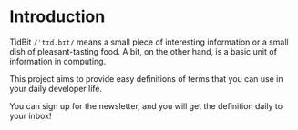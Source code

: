
# Introduction

TidBit `/ˈtɪd.bɪt/` means a small piece of interesting information or a small dish of pleasant-tasting food. A bit, on the other hand, is a basic unit of information in computing.

This project aims to provide easy definitions of terms that you can use in your daily developer life.

You can sign up for the newsletter, and you will get the definition daily to your inbox!

<NewsletterForm />
